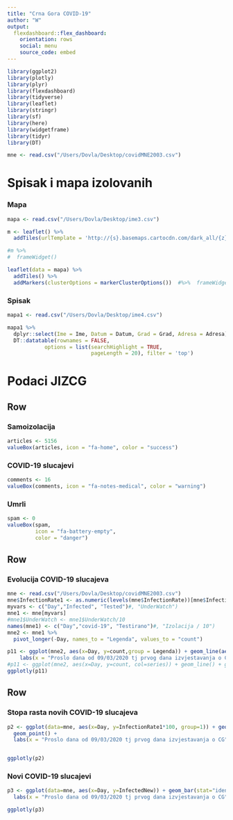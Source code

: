 ```yaml
---
title: "Crna Gora COVID-19"
author: "W"
output: 
  flexdashboard::flex_dashboard:
    orientation: rows
    social: menu
    source_code: embed
---
```


```r
library(ggplot2)
library(plotly)
library(plyr)
library(flexdashboard)
library(tidyverse)
library(leaflet)
library(stringr)
library(sf)
library(here)
library(widgetframe)
library(tidyr)
library(DT)

mne <- read.csv("/Users/Dovla/Desktop/covidMNE2003.csv")
```


Spisak i mapa izolovanih
=======================================================================

### Mapa

```r
mapa <- read.csv("/Users/Dovla/Desktop/ime3.csv")

m <- leaflet() %>%
  addTiles(urlTemplate = 'http://{s}.basemaps.cartocdn.com/dark_all/{z}/{x}/{y}.png') 

#m %>%
#  frameWidget()

leaflet(data = mapa) %>%
  addTiles() %>%
  addMarkers(clusterOptions = markerClusterOptions())  #%>%  frameWidget()
```

### Spisak

```r
mapa1 <- read.csv("/Users/Dovla/Desktop/ime4.csv")

mapa1 %>% 
  dplyr::select(Ime = Ime, Datum = Datum, Grad = Grad, Adresa = Adresa) %>%
  DT::datatable(rownames = FALSE,
            options = list(searchHighlight = TRUE, 
                           pageLength = 20), filter = 'top')
```


Podaci JIZCG
=======================================================================

Row
-----------------------------------------------------------------------

### Samoizolacija

```r
articles <- 5156
valueBox(articles, icon = "fa-home", color = "success")
```

### COVID-19 slucajevi

```r
comments <- 16
valueBox(comments, icon = "fa-notes-medical", color = "warning")
```

### Umrli

```r
spam <- 0
valueBox(spam, 
         icon = "fa-battery-empty",
         color = "danger")
```


Row
-----------------------------------------------------------------------

### Evolucija COVID-19 slucajeva 

```r

mne <- read.csv("/Users/Dovla/Desktop/covidMNE2003.csv")
mne$InfectionRate1 <- as.numeric(levels(mne$InfectionRate))[mne$InfectionRate]
myvars <- c("Day","Infected", "Tested")#, "UnderWatch")
mne1 <- mne[myvars]
#mne1$UnderWatch <- mne1$UnderWatch/10
names(mne1) <- c("Day","covid-19", "Testirano")#, "Izolacija / 10")
mne2 <- mne1 %>%
  pivot_longer(-Day, names_to = "Legenda", values_to = "count")

p11 <- ggplot(mne2, aes(x=Day, y=count,group = Legenda)) + geom_line(aes(linetype=Legenda)) + geom_point() +
    labs(x = "Proslo dana od 09/03/2020 tj prvog dana izvjestavanja o CG", y = "") 
#p11 <- ggplot(mne2, aes(x=Day, y=count, col=series)) + geom_line() + geom_point()
ggplotly(p11)

```

Row
-----------------------------------------------------------------------

### Stopa rasta novih COVID-19 slucajeva

```r
p2 <- ggplot(data=mne, aes(x=Day, y=InfectionRate1*100, group=1)) + geom_line(linetype = "dashed", colour="red") +
  geom_point() +
  labs(x = "Proslo dana od 09/03/2020 tj prvog dana izvjestavanja o CG", y = "Stopa u %") 


ggplotly(p2)

```


### Novi COVID-19 slucajevi

```r
p3 <- ggplot(data=mne, aes(x=Day, y=InfectedNew)) + geom_bar(stat="identity",color="red", fill="white") +
  labs(x = "Proslo dana od 09/03/2020 tj prvog dana izvjestavanja o CG", y = "Novih slucajeva") 

ggplotly(p3)
```
